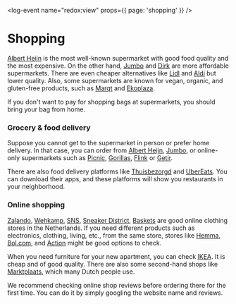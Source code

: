 <log-event name="redox:view" props={{ page: 'shopping' }} />

# Shopping

[Albert Heijn](https://www.ah.nl/) is the most well-known supermarket with good food quality and the most expensive. On the other hand, [Jumbo](https://www.jumbo.com/) and [Dirk](https://www.dirk.nl/) are more affordable supermarkets. There are even cheaper alternatives like [Lidl](https://www.lidl.nl/) and [Aldi](https://www.aldi.nl/) but lower quality. Also, some supermarkets are known for vegan, organic, and gluten-free products, such as [Marqt](https://www.marqt.nl/) and [Ekoplaza](https://www.ekoplaza.nl/nl).

<callout>
    If you don't want to pay for shopping bags at supermarkets, you should bring
    your bag from home.
</callout>

<youtube id="huef5TCBMIw" />

### Grocery & food delivery

Suppose you cannot get to the supermarket in person or prefer home delivery. In that case, you can order from [Albert Heijn](https://www.ah.nl/over-ah/app), [Jumbo](https://www.jumbo.com/), or online-only supermarkets such as [Picnic](https://picnic.app/nl/), [Gorillas](https://gorillas.io/en), [Flink](https://www.goflink.com/en) or [Getir](https://getir.com/nl/).

There are also food delivery platforms like [Thuisbezorgd](https://www.thuisbezorgd.nl/en/) and [UberEats](https://www.ubereats.com/nl). You can download their apps, and these platforms will show you restaurants in your neighborhood.

### Online shopping

[Zalando](https://www.zalando.nl/), [Wehkamp](https://www.wehkamp.nl/), [SNS](https://www.sneakersnstuff.com/en), [Sneaker District](https://www.sneakerdistrict.nl/), [Baskets](https://www.baskets-store.com/nl/) are good online clothing stores in the Netherlands. If you need different products such as electronics, clothing, living, etc., from the same store, stores like [Hemma](https://www.hema.nl/), [Bol.com](https://www.bol.com/nl/nl/), and [Action](https://www.action.com/nl-nl/) might be good options to check.

When you need furniture for your new apartment, you can check [IKEA](https://www.ikea.com/nl/en/). It is cheap and of good quality. There are also some second-hand shops like [Marktplaats](https://www.marktplaats.nl/), which many Dutch people use.

<callout type="warning">
    We recommend checking online shop reviews before ordering there for the
    first time. You can do it by simply googling the website name and reviews.
</callout>
